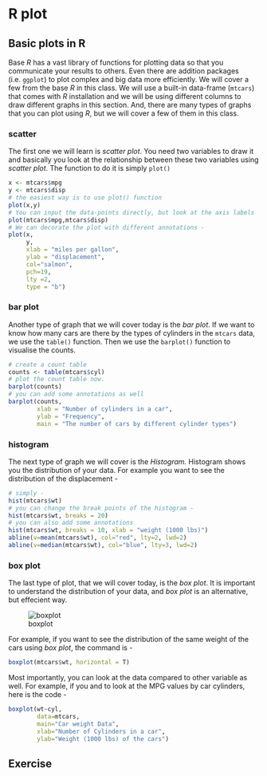 # R plot

## Basic plots in R

Base *R* has a vast library of functions for plotting data so that you communicate your results to others. Even there are addition packages (i.e. `ggplot`) to plot complex and big data more efficiently. We will cover a few from the base *R* in this class. We will use a built-in data-frame (`mtcars`) that comes with *R* installation and we will be using different columns to draw different graphs in this section. And, there are many types of graphs that you can plot using *R*, but we will cover a few of them in this class. 


### scatter
The first one we will learn is *scatter plot*. You need two variables to draw it and basically you look at the relationship between these two variables using *scatter plot*. The function to do it is simply `plot()`

```r
x <- mtcars$mpg
y <- mtcars$disp
# the easiest way is to use plot() function
plot(x,y)
# You can input the data-points directly, but look at the axis labels
plot(mtcars$mpg,mtcars$disp)
# We can decorate the plot with different annotations -
plot(x,
     y, 
     xlab = "miles per gallon", 
     ylab = "displacement", 
     col="salmon", 
     pch=19, 
     lty =2, 
     type = "b")
```

### bar plot
Another type of graph that we will cover today is the *bar plot*. If we want to know how many cars are there by the types of cylinders in the `mtcars` data, we use the `table()` function. Then we use the `barplot()` function to visualise the counts.

```r
# create a count table
counts <- table(mtcars$cyl)
# plot the count table now. 
barplot(counts)
# you can add some annotations as well
barplot(counts,
        xlab = "Number of cylinders in a car",
        ylab = "Frequency",
        main = "The number of cars by different cylinder types")
```

### histogram

The next type of graph we will cover is the *Histogram.* Histogram shows you the distribution of your data. For example you want to see the distribution of the displacement -

```r
# simply -
hist(mtcars$wt)
# you can change the break points of the histogram -
hist(mtcars$wt, breaks = 20)
# you can also add some annotations
hist(mtcars$wt, breaks = 10, xlab = "weight (1000 lbs)")
abline(v=mean(mtcars$wt), col="red", lty=2, lwd=2) 
abline(v=median(mtcars$wt), col="blue", lty=3, lwd=2)
```

### box plot
The last type of plot, that we will cover today, is the *box plot*. It is important to understand the distribution of your data, and  *box plot* is an alternative, but effecient way. 

![boxplot](https://miro.medium.com/max/1400/1*2c21SkzJMf3frPXPAR_gZA.png)

For example, if you want to see the distribution of the same weight of the cars using *box plot*, the command is - 

```r
boxplot(mtcars$wt, horizontal = T)
```
Most importantly, you can look at the data compared to other variable as well. For example, if you and to look at the MPG values by car cylinders, here is the code -

```r
boxplot(wt~cyl,
        data=mtcars, 
        main="Car weight Data",
        xlab="Number of Cylinders in a car", 
        ylab="Weight (1000 lbs) of the cars")
```

## Exercise
